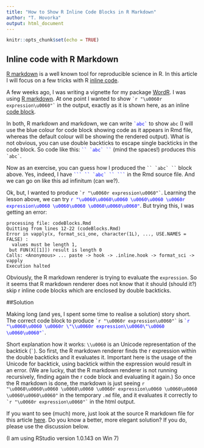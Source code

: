 ---
title: "How to Show R Inline Code Blocks in R Markdown"
author: "T. Hovorka"
output: html_document
---

```{r setup, include=FALSE}
knitr::opts_chunk$set(echo = TRUE)
```

## Inline code with R Markdown
 [R markdown](http://rmarkdown.rstudio.com/) is a well known tool for reproducible science in R. In this article I will focus on a few tricks with R [inline code](http://rmarkdown.rstudio.com/lesson-4.html).
 
A few weeks ago, I was writing a vignette for my package [WordR](https://CRAN.R-project.org/package=WordR). I was using [R markdown](http://rmarkdown.rstudio.com/). At one point I wanted to show `` `r "\u0060r expression\u0060"` `` in the output, exactly as it is shown here, as an inline [code block](http://rmarkdown.rstudio.com/authoring_pandoc_markdown.html#verbatim_(code)_blocks). 
 
 In both, R markdown and markdown, we can write <span style="color:blue">`` `abc` ``</span> to show `abc` (I will use the blue colour for code block showing code as it appears in Rmd file, whereas the default colour will be showing the rendered output).
 What is not obvious, you can use double backticks to escape single backticks in the code block. So code like this: <span style="color:blue">``` `` `abc` `` ```</span> (mind the spaces!) produces this `` `abc` ``.
 
 Now as an exercise, you can guess how I produced the ``` `` `abc` `` ``` block above. Yes, indeed, I have <span style="color:blue">```` ``` `` `abc` `` ``` ````</span> in the Rmd source file. And we can go on like this ad infinitum (can we?).
 
Ok, but, I wanted to produce `` `r "\u0060r expression\u0060"` ``. Learning the lesson above, we can try <span style="color:blue">`r "\u0060\u0060\u0060 \u0060\u0060 \u0060r expression\u0060 \u0060\u0060 \u0060\u0060\u0060" `</span>. But trying this, I was getting an error:

```
processing file: codeBlocks.Rmd
Quitting from lines 12-22 (codeBlocks.Rmd) 
Error in vapply(x, format_sci_one, character(1L), ..., USE.NAMES = FALSE) : 
  values must be length 1,
 but FUN(X[[1]]) result is length 0
Calls: <Anonymous> ... paste -> hook -> .inline.hook -> format_sci -> vapply
Execution halted
```
Obviously, the R markdown renderer is trying to evaluate the `expression`. So it seems that R markdown renderer does not know that it should (should it?) skip r inline code blocks which are enclosed by double backticks.  

##Solution

Making long (and yes, I spent some time to realise a solution) story short. The correct code block to produce `` `r "\u0060r expression\u0060"` `` is <span style="color:blue">``` `r "\u0060\u0060 \u0060r \"\\u0060r expression\\u0060\"\u0060 \u0060\u0060"` ```</span>.

Short explanation how it works: `\\u0060` is an Unicode representation of the backtick (`` ` ``). So first, the R markdown renderer finds the r expression within the double backticks and it evaluates it. Important here is the usage of the Unicode for backtick, using backtick within the expression would result in an error. (We are lucky, that the R markdown renderer is not running recursively, finding again the r code block and evaluating it again.) So once the R markdown is done, the markdown is just seeing `r "\u0060\u0060\u0060 \u0060\u0060 \u0060r expression\u0060 \u0060\u0060 \u0060\u0060\u0060" ` in the temporary `.md` file, and it evaluates it correctly to `` `r "\u0060r expression\u0060"` `` in the html output.

If you want to see (much) more, just look at the source R markdown file for this article [here](codeBlocks.Rmd).
Do you know a better, more elegant solution? If you do, please use the discussion below.

(I am using RStudio version 1.0.143 on Win 7)


